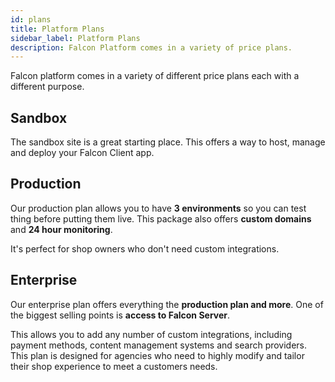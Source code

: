 ```yaml
---
id: plans
title: Platform Plans
sidebar_label: Platform Plans
description: Falcon Platform comes in a variety of price plans.
---
```


Falcon platform comes in a variety of different price plans each with a different purpose.


<Pricing />

## Sandbox

The sandbox site is a great starting place. This offers a way to host, manage and deploy your Falcon Client app.  

## Production

Our production plan allows you to have **3 environments** so you can test thing before putting them live. This package also offers **custom domains** and **24 hour monitoring**. 

It's perfect for shop owners who don't need custom integrations.


## Enterprise

Our enterprise plan offers everything the **production plan and more**. One of the biggest selling points is **access to Falcon Server**.

This allows you to add any number of custom integrations, including payment methods, content management systems and search providers. This plan is designed for agencies who need to highly modify and tailor their shop experience to meet a customers needs.
